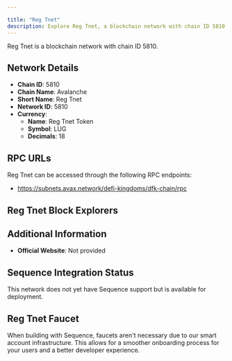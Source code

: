 ```yaml
---

title: "Reg Tnet"
description: Explore Reg Tnet, a blockchain network with chain ID 5810. Learn about its native currency, Reg Tnet Token, and how to interact with the network.
---
```




Reg Tnet is a blockchain network with chain ID 5810.

## Network Details

- **Chain ID**: 5810
- **Chain Name**: Avalanche
- **Short Name**: Reg Tnet
- **Network ID**: 5810
- **Currency**: 
  - **Name**: Reg Tnet Token
  - **Symbol**: LUG
  - **Decimals**: 18

## RPC URLs

Reg Tnet can be accessed through the following RPC endpoints:

- https://subnets.avax.network/defi-kingdoms/dfk-chain/rpc

## Reg Tnet Block Explorers



## Additional Information

- **Official Website**: Not provided

## Sequence Integration Status

This network does not yet have Sequence support but is available for deployment.

## Reg Tnet Faucet

When building with Sequence, faucets aren't necessary due to our smart account infrastructure. This allows for a smoother onboarding process for your users and a better developer experience.
